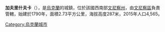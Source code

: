 {{coord|49|14|12|N|28|38|33|E|scale:30000|display=title}}

'''加夫里什夫卡'''（{{lang-uk|Гавришівка}}），是[[烏克蘭|烏克蘭]]的城鎮，位於該國西南部[[文尼察州|文尼察州]]，由[[文尼察區|文尼察區]]負責管轄，始建於1790年，面積2.73平方公里，海拔高度287米，2015年人口4,565。

{{Ukraine-geo-stub}}
[[Category:烏克蘭城市|Category:烏克蘭城市]]